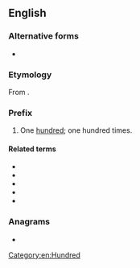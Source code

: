 ==English==

===Alternative forms===
* {{l|en|hecto-}}

===Etymology===
From {{der|en|grc|ἑκατόν||hundred}}.

===Prefix===
{{en-prefix}}

# One [[hundred]]; one hundred times.

====Related terms====
* {{l|en|hecatologue}}
* {{l|en|hecatophyllous}}
* {{l|en|hecatomped}}
* {{l|en|hecatontarchy}}
* {{l|en|hecatontome}}

===Anagrams===
* {{anagrams|en|Choate|choate}}

[[Category:en:Hundred]]